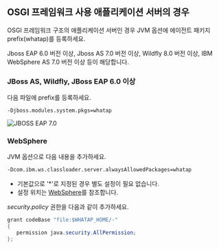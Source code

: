 ## OSGI 프레임워크 사용 애플리케이션 서버의 경우

OSGI 프레임워크 구조의 애플리케이션 서버인 경우 JVM 옵션에 에이전트 패키지 prefix(whatap)를 등록하세요.

Jboss EAP 6.0 버전 이상, Jboss AS 7.0 버전 이상, Wildfly 8.0 버전 이상, IBM WebSphere AS 7.0 버전 이상 등이 해당합니다.

### JBoss AS, Wildfly, JBoss EAP 6.0 이상

다음 파일에 prefix를 등록하세요.

```apacheconf title='$JBOSS_HOME/bin/standalone.conf(domain.conf)'
-Djboss.modules.system.pkgs=whatap
```

![JBOSS EAP 7.0](https://img.whatap.io/media/agent_java/install/410.png)

### WebSphere

JVM 옵션으로 다음 내용을 추가하세요.

```bash
-Dcom.ibm.ws.classloader.server.alwaysAllowedPackages=whatap
```

* 기본값으로 '*'로 지정된 경우 별도 설정이 필요 없습니다.
* 설정 위치는 [WebSphere](add-jvm-opt/websphere)를 참조합니다.

*security.policy* 권한을 다음과 같이 추가하세요.

```java title='$WEBSPHERE_HOME/properties/server.policy || $WEBSPHERE_PROFILE_HOME/properties/server.policy'
grant codeBase "file:$WHATAP_HOME/-"
{
   permission java.security.AllPermission;
};
```




